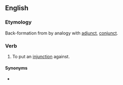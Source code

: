 ==English==

===Etymology===
Back-formation from {{m|en|injunction}} by analogy with [[adjunct]], [[conjunct]].

===Verb===
{{en-verb}}

# {{lb|en|legal|transitive}} To put an [[injunction]] against.

====Synonyms====
* {{l|en|enjoin}}